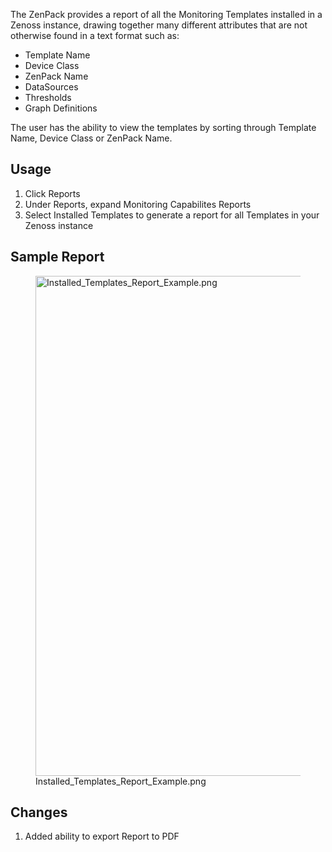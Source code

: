 The ZenPack provides a report of all the Monitoring Templates installed in a Zenoss instance, drawing together many different attributes that are not otherwise found in a text format such as:

* Template Name
* Device Class
* ZenPack Name
* DataSources
* Thresholds
* Graph Definitions

The user has the ability to view the templates by sorting through Template Name, Device Class or ZenPack Name.

== Usage ==

# Click Reports
# Under Reports, expand Monitoring Capabilites Reports
# Select Installed Templates to generate a report for all Templates in your Zenoss instance

== Sample Report ==

[[File:Installed_Templates_Report_Example.png|800px]]

== Changes ==

# Added ability to export Report to PDF